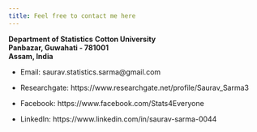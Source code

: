 ```yaml
---
title: Feel free to contact me here
---
```



__Department of Statistics__
__Cotton University__  
__Panbazar, Guwahati - 781001__  
__Assam, India__  

+ Email: saurav.statistics.sarma@gmail.com

+ Researchgate: https://www.researchgate.net/profile/Saurav_Sarma3

+ Facebook: https://www.facebook.com/Stats4Everyone

+ LinkedIn: https://www.linkedin.com/in/saurav-sarma-0044